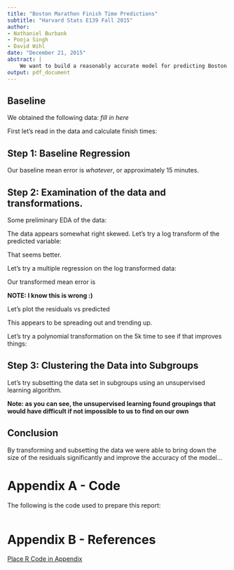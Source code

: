 ```yaml
---
title: "Boston Marathon Finish Time Predictions"
subtitle: "Harvard Stats E139 Fall 2015"
author: 
- Nathaniel Burbank
- Pooja Singh
- David Wihl
date: "December 21, 2015"
abstract: |
    We want to build a reasonably accurate model for predicting Boston Marathon finish times based on gender, age on 5k split times. We will build a baseline using untransformed linear regression. Then, we will analyze the data and perform appropriate transformations. After transforming the data, we will cluster the data into different subgroups using unsupervised learning algorithms. Finally, we will run different regression algorithms on the transformed and subsetted data to see our improvements over the baseline.
output: pdf_document
---
```


## Baseline

We obtained the following data: _fill in here_

First let's read in the data and calculate finish times:


## Step 1: Baseline Regression

Our baseline mean error is _whatever_, or approximately 15 minutes.


## Step 2: Examination of the data and transformations.

Some preliminary EDA of the data:

The data appears somewhat right skewed. Let's try a log transform of the predicted variable:


That seems better.

Let's try a multiple regression on the log transformed data:


Our transformed mean error is 

**NOTE: I know this is wrong :) **

Let's plot the residuals vs predicted

This appears to be spreading out and trending up. 

Let's try a polynomial transformation on the 5k time to see if that improves things:

## Step 3: Clustering the Data into Subgroups

Let's try subsetting the data set in subgroups using an unsupervised learning algorithm.



**Note: as you can see, the unsupervised learning found groupings that would have difficult if not
impossible to us to find on our own**

## Conclusion

By transforming and subsetting the data we were able to bring down the size of the residuals significantly and improve the accuracy of the model...

# Appendix A - Code

The following is the code used to prepare this report:
```r

```

# Appendix B - References

[Place R Code in Appendix](http://stackoverflow.com/questions/33485893/create-appendix-with-r-code-in-rmarkdown-knitr)

